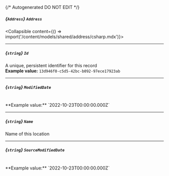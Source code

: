 {/* Autogenerated DO NOT EDIT  */}

##### *{`Address`}* `Address`
<Collapsible content={() => import('/content/models/shared/address/csharp.mdx')}>
</Collapsible>

---
##### *{`string`}* `Id`
A unique, persistent identifier for this record
<br/>
**Example value:** `13d946f0-c5d5-42bc-b092-97ece17923ab`

---
##### *{`string`}* `ModifiedDate`
<br/>
**Example value:** `2022-10-23T00:00:00.000Z`

---
##### *{`string`}* `Name`
Name of this location

---
##### *{`string`}* `SourceModifiedDate`
<br/>
**Example value:** `2022-10-23T00:00:00.000Z`

